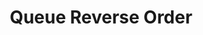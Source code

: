 ---
id: "ds_tf_med_016"
questionType: "TRUE_FALSE"
title: "Queue Reverse Order"
statement: "Queues process elements in reverse order of insertion."
difficulty: "MEDIUM"
category: "Data Structures"
correctAnswer: false
explanation: "Queues follow FIFO, not LIFO."
---